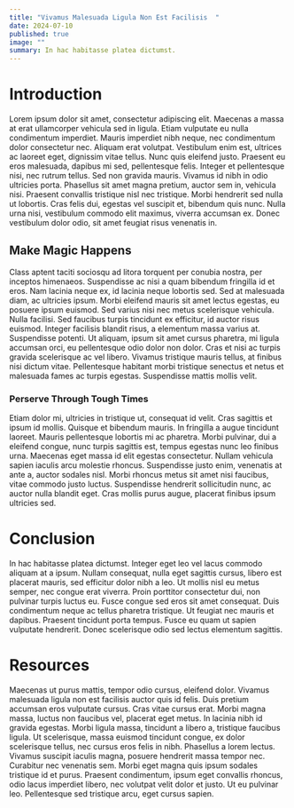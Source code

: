 ```yaml
---
title: "Vivamus Malesuada Ligula Non Est Facilisis  "
date: 2024-07-10
published: true
image: ""
summary: In hac habitasse platea dictumst.
---
```


# Introduction

Lorem ipsum dolor sit amet, consectetur adipiscing elit. Maecenas a massa at erat ullamcorper vehicula sed in ligula. Etiam vulputate eu nulla condimentum imperdiet. Mauris imperdiet nibh neque, nec condimentum dolor consectetur nec. Aliquam erat volutpat. Vestibulum enim est, ultrices ac laoreet eget, dignissim vitae tellus. Nunc quis eleifend justo. Praesent eu eros malesuada, dapibus mi sed, pellentesque felis. Integer et pellentesque nisi, nec rutrum tellus. Sed non gravida mauris. Vivamus id nibh in odio ultricies porta. Phasellus sit amet magna pretium, auctor sem in, vehicula nisi. Praesent convallis tristique nisl nec tristique. Morbi hendrerit sed nulla ut lobortis. Cras felis dui, egestas vel suscipit et, bibendum quis nunc. Nulla urna nisi, vestibulum commodo elit maximus, viverra accumsan ex. Donec vestibulum dolor odio, sit amet feugiat risus venenatis in.

## Make Magic Happens

Class aptent taciti sociosqu ad litora torquent per conubia nostra, per inceptos himenaeos. Suspendisse ac nisi a quam bibendum fringilla id et eros. Nam lacinia neque ex, id lacinia neque lobortis sed. Sed at malesuada diam, ac ultricies ipsum. Morbi eleifend mauris sit amet lectus egestas, eu posuere ipsum euismod. Sed varius nisi nec metus scelerisque vehicula. Nulla facilisi. Sed faucibus turpis tincidunt ex efficitur, id auctor risus euismod. Integer facilisis blandit risus, a elementum massa varius at. Suspendisse potenti. Ut aliquam, ipsum sit amet cursus pharetra, mi ligula accumsan orci, eu pellentesque odio dolor non dolor. Cras et nisi ac turpis gravida scelerisque ac vel libero. Vivamus tristique mauris tellus, at finibus nisi dictum vitae. Pellentesque habitant morbi tristique senectus et netus et malesuada fames ac turpis egestas. Suspendisse mattis mollis velit.

### Perserve Through Tough Times

Etiam dolor mi, ultricies in tristique ut, consequat id velit. Cras sagittis et ipsum id mollis. Quisque et bibendum mauris. In fringilla a augue tincidunt laoreet. Mauris pellentesque lobortis mi ac pharetra. Morbi pulvinar, dui a eleifend congue, nunc turpis sagittis est, tempus egestas nunc leo finibus urna. Maecenas eget massa id elit egestas consectetur. Nullam vehicula sapien iaculis arcu molestie rhoncus. Suspendisse justo enim, venenatis at ante a, auctor sodales nisl. Morbi rhoncus metus sit amet nisi faucibus, vitae commodo justo luctus. Suspendisse hendrerit sollicitudin nunc, ac auctor nulla blandit eget. Cras mollis purus augue, placerat finibus ipsum ultricies sed.

# Conclusion

In hac habitasse platea dictumst. Integer eget leo vel lacus commodo aliquam at a ipsum. Nullam consequat, nulla eget sagittis cursus, libero est placerat mauris, sed efficitur dolor nibh a leo. Ut mollis nisl eu metus semper, nec congue erat viverra. Proin porttitor consectetur dui, non pulvinar turpis luctus eu. Fusce congue sed eros sit amet consequat. Duis condimentum neque ac tellus pharetra tristique. Ut feugiat nec mauris et dapibus. Praesent tincidunt porta tempus. Fusce eu quam ut sapien vulputate hendrerit. Donec scelerisque odio sed lectus elementum sagittis.

# Resources 

Maecenas ut purus mattis, tempor odio cursus, eleifend dolor. Vivamus malesuada ligula non est facilisis auctor quis id felis. Duis pretium accumsan eros vulputate cursus. Cras vitae cursus erat. Morbi magna massa, luctus non faucibus vel, placerat eget metus. In lacinia nibh id gravida egestas. Morbi ligula massa, tincidunt a libero a, tristique faucibus ligula. Ut scelerisque, massa euismod tincidunt congue, ex dolor scelerisque tellus, nec cursus eros felis in nibh. Phasellus a lorem lectus. Vivamus suscipit iaculis magna, posuere hendrerit massa tempor nec. Curabitur nec venenatis sem. Morbi eget magna quis ipsum sodales tristique id et purus. Praesent condimentum, ipsum eget convallis rhoncus, odio lacus imperdiet libero, nec volutpat velit dolor et justo. Ut eu pulvinar leo. Pellentesque sed tristique arcu, eget cursus sapien.